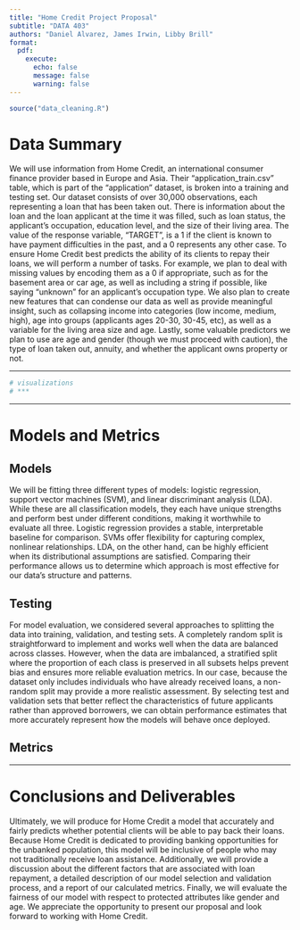 ```yaml
---
title: "Home Credit Project Proposal"
subtitle: "DATA 403"
authors: "Daniel Alvarez, James Irwin, Libby Brill"
format:
  pdf:
    execute:
      echo: false
      message: false
      warning: false
---
```


```r
source("data_cleaning.R")
```

# Data Summary

We will use information from Home Credit, an international consumer finance provider based in Europe and Asia. Their “application_train.csv” table, which is part of the “application” dataset, is broken into a training and testing set. Our dataset consists of over 30,000 observations, each representing a loan that has been taken out. There is information about the loan and the loan applicant at the time it was filled, such as loan status, the applicant’s occupation, education level, and the size of their living area. The value of the response variable, “TARGET”, is a 1 if the client is known to have payment difficulties in the past, and a 0 represents any other case. To ensure Home Credit best predicts the ability of its clients to repay their loans, we will perform a number of tasks. For example, we plan to deal with missing values by encoding them as a 0 if appropriate, such as for the basement area or car age, as well as including a string if possible, like saying “unknown” for an applicant’s occupation type. We also plan to create new features that can condense our data as well as provide meaningful insight, such as collapsing income into categories (low income, medium, high), age into groups (applicants ages 20-30, 30-45, etc), as well as a variable for the living area size and age. Lastly, some valuable predictors we plan to use are age and gender (though we must proceed with caution), the type of loan taken out,  annuity, and whether the applicant owns property or not.

***
```r
# visualizations
# ***
```
***

# Models and Metrics

## Models

We will be fitting three different types of models: logistic regression, support vector machines (SVM), and linear discriminant analysis (LDA). While these are all classification models, they each have unique strengths and perform best under different conditions, making it worthwhile to evaluate all three. Logistic regression provides a stable, interpretable baseline for comparison. SVMs offer flexibility for capturing complex, nonlinear relationships. LDA, on the other hand, can be highly efficient when its distributional assumptions are satisfied. Comparing their performance allows us to determine which approach is most effective for our data’s structure and patterns.

## Testing

For model evaluation, we considered several approaches to splitting the data into training, validation, and testing sets. A completely random split is straightforward to implement and works well when the data are balanced across classes. However, when the data are imbalanced, a stratified split where the proportion of each class is preserved in all subsets helps prevent bias and ensures more reliable evaluation metrics. In our case, because the dataset only includes individuals who have already received loans, a non-random split may provide a more realistic assessment. By selecting test and validation sets that better reflect the characteristics of future applicants rather than approved borrowers, we can obtain performance estimates that more accurately represent how the models will behave once deployed.

## Metrics

***

# Conclusions and Deliverables

Ultimately, we will produce for Home Credit a model that accurately and fairly predicts whether potential clients will be able to pay back their loans. Because Home Credit is dedicated to providing banking opportunities for the unbanked population, this model will be inclusive of people who may not traditionally receive loan assistance. Additionally, we will provide a discussion about the different factors that are associated with loan repayment, a detailed description of our model selection and validation process, and a report of our calculated metrics. Finally, we will evaluate the fairness of our model with respect to protected attributes like gender and age. We appreciate the opportunity to present our proposal and look forward to working with Home Credit.
